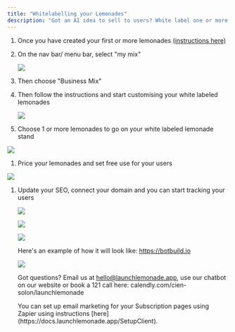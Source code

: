 ```yaml
---
title: "Whitelabelling your Lemonades"
description: "Got an AI idea to sell to users? White label one or more lemonades and monetise."
---
```


1. Once you have created your first or more lemonades [(instructions here)](https://docs.launchlemonade.app/quickstart)
2. On the nav bar/ menu bar, select "my mix"

   ![](/Screenshot2025-02-23at4.01.24PM.png)
3. Then choose "Business Mix"
4. Then follow the instructions and start customising your white labeled lemonades

   ![](/Screenshot2025-02-23at4.02.00PM.png)
5. Choose 1 or more lemonades to go on your white labeled lemonade stand

![](/Screenshot2025-02-23at4.02.12PM.png)

1. Price your lemonades and set free use for your users

![](/Screenshot2025-02-23at4.02.18PM.png)

1. Update your SEO, connect your domain and you can start tracking your users

   ![](/Screenshot2025-02-23at4.02.32PM.png)

   ![](/Screenshot2025-02-23at4.02.39PM.png)

   ![](/Screenshot2025-02-23at4.02.46PM.png)

   Here's an example of how it will look like: https://botbuild.io

   ![](/Screenshot2025-02-23at4.05.52PM.png)

   Got questions? Email us at [hello@launchlemonade.app](mailto:hello@launchlemonade.app), use our chatbot on our website or book a 121 call here: calendly.com/cien-solon/launchlemonade

   <Card title="Email Marketing" icon="sparkles">
     You can set up email marketing for your Subscription pages using Zapier using instructions [here](https://docs.launchlemonade.app/SetupClient).
   </Card>